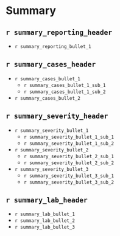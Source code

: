 # Summary

## `r summary_reporting_header`
* `r summary_reporting_bullet_1`
 
## `r summary_cases_header`
* `r summary_cases_bullet_1`
  + `r summary_cases_bullet_1_sub_1`
  + `r summary_cases_bullet_1_sub_2`
* `r summary_cases_bullet_2`

## `r summary_severity_header`
* `r summary_severity_bullet_1`
  + `r summary_severity_bullet_1_sub_1`
  + `r summary_severity_bullet_1_sub_2`
* `r summary_severity_bullet_2`
  + `r summary_severity_bullet_2_sub_1`
  + `r summary_severity_bullet_2_sub_2`
* `r summary_severity_bullet_3`
  + `r summary_severity_bullet_3_sub_1`
  + `r summary_severity_bullet_3_sub_2`
  
## `r summary_lab_header`
* `r summary_lab_bullet_1`
* `r summary_lab_bullet_2`
* `r summary_lab_bullet_3`